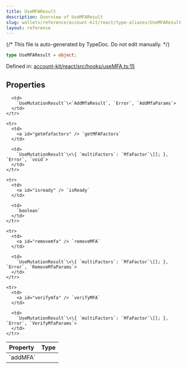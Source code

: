 ```yaml
---
title: UseMFAResult
description: Overview of UseMFAResult
slug: wallets/reference/account-kit/react/type-aliases/UseMFAResult
layout: reference
---
```


{/* This file is auto-generated by TypeDoc. Do not edit manually. */}

```ts
type UseMFAResult = object;
```

Defined in: [account-kit/react/src/hooks/useMFA.ts:15](https://github.com/alchemyplatform/aa-sdk/blob/dc58c113ff1eeb06d4b3f76c505cbbaad47db8fc/account-kit/react/src/hooks/useMFA.ts#L15)

## Properties

<table>
  <thead>
    <tr>
      <th align="left">Property</th>
      <th align="left">Type</th>
    </tr>
  </thead>

  <tbody>
    <tr>
      <td>
        <a id="addmfa" /> `addMFA`
      </td>

      <td>
        `UseMutationResult`\<`AddMfaResult`, `Error`, `AddMfaParams`>
      </td>
    </tr>

    <tr>
      <td>
        <a id="getmfafactors" /> `getMFAFactors`
      </td>

      <td>
        `UseMutationResult`\<\{ `multiFactors`: `MfaFactor`\[]; }, `Error`, `void`>
      </td>
    </tr>

    <tr>
      <td>
        <a id="isready" /> `isReady`
      </td>

      <td>
        `boolean`
      </td>
    </tr>

    <tr>
      <td>
        <a id="removemfa" /> `removeMFA`
      </td>

      <td>
        `UseMutationResult`\<\{ `multiFactors`: `MfaFactor`\[]; }, `Error`, `RemoveMfaParams`>
      </td>
    </tr>

    <tr>
      <td>
        <a id="verifymfa" /> `verifyMFA`
      </td>

      <td>
        `UseMutationResult`\<\{ `multiFactors`: `MfaFactor`\[]; }, `Error`, `VerifyMfaParams`>
      </td>
    </tr>

  </tbody>
</table>
